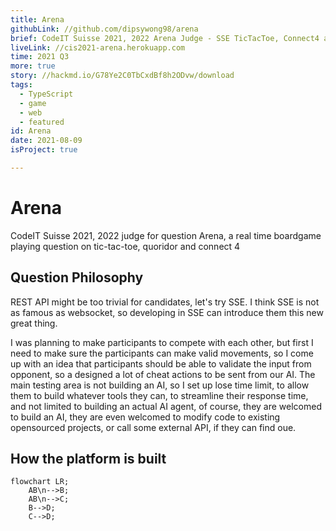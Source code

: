 ```yaml
---
title: Arena
githubLink: //github.com/dipsywong98/arena
brief: CodeIT Suisse 2021, 2022 Arena Judge - SSE TicTacToe, Connect4 and Quoridor
liveLink: //cis2021-arena.herokuapp.com
time: 2021 Q3
more: true
story: //hackmd.io/G78Ye2C0TbCxdBf8h2ODvw/download
tags:
  - TypeScript
  - game
  - web
  - featured
id: Arena
date: 2021-08-09
isProject: true

---
```



# Arena

CodeIT Suisse 2021, 2022 judge for question Arena, a real time boardgame playing question on tic-tac-toe, quoridor and connect 4

## Question Philosophy

REST API might be too trivial for candidates, let's try SSE. I think SSE is not as famous as websocket, so developing in SSE can introduce them this new great thing.

I was planning to make participants to compete with each other, but first I need to make sure the participants can make valid movements, so I come up with an idea that participants should be able to validate the input from opponent, so a designed a lot of cheat actions to be sent from our AI. The main testing area is not building an AI, so I set up lose time limit, to allow them to build whatever tools they can, to streamline their response time, and not limited to building an actual AI agent, of course, they are welcomed to build an AI, they are even welcomed to modify code to existing opensourced projects, or call some external API, if they can find oue.

## How the platform is built

```mermaid
flowchart LR;
    AB\n-->B;
    AB\n-->C;
    B-->D;
    C-->D;
```
